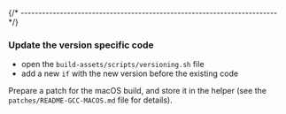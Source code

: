 
{/* ------------------------------------------------------------------------ */}

### Update the version specific code

- open the `build-assets/scripts/versioning.sh` file
- add a new `if` with the new version before the existing code

Prepare a patch for the macOS build, and store it in the helper
(see the `patches/README-GCC-MACOS.md` file for details).

